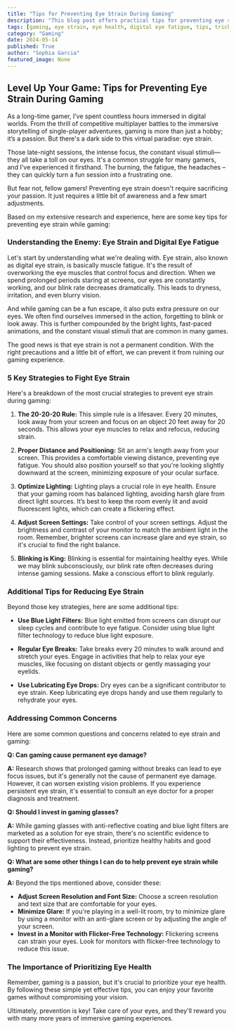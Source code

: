 ```yaml
---
title: "Tips for Preventing Eye Strain During Gaming"
description: "This blog post offers practical tips for preventing eye strain while gaming. Learn about the causes of digital eye fatigue, the 20-20-20 rule, proper screen distance and lighting, and other strategies to keep your eyes healthy during long gaming sessions."
tags: [gaming, eye strain, eye health, digital eye fatigue, tips, tricks, prevention, gamers, screen time, computer vision syndrome, blue light, lighting, monitor, breaks, 20-20-20 rule,  blinking, eye drops]
category: "Gaming"
date: 2024-05-14
published: True
author: "Sophia Garcia"
featured_image: None
---
```


## Level Up Your Game: Tips for Preventing Eye Strain During Gaming

As a long-time gamer, I’ve spent countless hours immersed in digital worlds. From the thrill of competitive multiplayer battles to the immersive storytelling of single-player adventures, gaming is more than just a hobby; it’s a passion. But there's a dark side to this virtual paradise: eye strain. 

Those late-night sessions, the intense focus, the constant visual stimuli—they all take a toll on our eyes.  It's a common struggle for many gamers, and I've experienced it firsthand. The burning, the fatigue, the headaches – they can quickly turn a fun session into a frustrating one. 

But fear not, fellow gamers! Preventing eye strain doesn't require sacrificing your passion. It just requires a little bit of awareness and a few smart adjustments. 

Based on my extensive research and experience, here are some key tips for preventing eye strain while gaming:

### Understanding the Enemy: Eye Strain and Digital Eye Fatigue

Let's start by understanding what we're dealing with. Eye strain, also known as digital eye strain, is basically muscle fatigue. It's the result of overworking the eye muscles that control focus and direction. When we spend prolonged periods staring at screens, our eyes are constantly working, and our blink rate decreases dramatically. This leads to dryness, irritation, and even blurry vision.

And while gaming can be a fun escape, it also puts extra pressure on our eyes.  We often find ourselves immersed in the action, forgetting to blink or look away. This is further compounded by the bright lights, fast-paced animations, and the constant visual stimuli that are common in many games.

The good news is that eye strain is not a permanent condition.  With the right precautions and a little bit of effort, we can prevent it from ruining our gaming experience.

### 5 Key Strategies to Fight Eye Strain

Here's a breakdown of the most crucial strategies to prevent eye strain during gaming:

1. **The 20-20-20 Rule:** This simple rule is a lifesaver. Every 20 minutes, look away from your screen and focus on an object 20 feet away for 20 seconds. This allows your eye muscles to relax and refocus, reducing strain. 

2. **Proper Distance and Positioning:**  Sit an arm's length away from your screen. This provides a comfortable viewing distance, preventing eye fatigue.  You should also position yourself so that you're looking slightly downward at the screen, minimizing exposure of your ocular surface.

3. **Optimize Lighting:**  Lighting plays a crucial role in eye health. Ensure that your gaming room has balanced lighting, avoiding harsh glare from direct light sources. It’s best to keep the room evenly lit and avoid fluorescent lights, which can create a flickering effect.

4. **Adjust Screen Settings:**  Take control of your screen settings. Adjust the brightness and contrast of your monitor to match the ambient light in the room.  Remember, brighter screens can increase glare and eye strain, so it's crucial to find the right balance. 

5. **Blinking is King:** Blinking is essential for maintaining healthy eyes.  While we may blink subconsciously, our blink rate often decreases during intense gaming sessions.  Make a conscious effort to blink regularly.  

### Additional Tips for Reducing Eye Strain

Beyond those key strategies, here are some additional tips:

* **Use Blue Light Filters:**  Blue light emitted from screens can disrupt our sleep cycles and contribute to eye fatigue. Consider using blue light filter technology to reduce blue light exposure. 

* **Regular Eye Breaks:**  Take breaks every 20 minutes to walk around and stretch your eyes.  Engage in activities that help to relax your eye muscles, like focusing on distant objects or gently massaging your eyelids. 

* **Use Lubricating Eye Drops:** Dry eyes can be a significant contributor to eye strain. Keep lubricating eye drops handy and use them regularly to rehydrate your eyes.

### Addressing Common Concerns

Here are some common questions and concerns related to eye strain and gaming:

**Q: Can gaming cause permanent eye damage?**

**A:** Research shows that prolonged gaming without breaks can lead to eye focus issues, but it's generally not the cause of permanent eye damage.  However, it can worsen existing vision problems.  If you experience persistent eye strain, it's essential to consult an eye doctor for a proper diagnosis and treatment.

**Q: Should I invest in gaming glasses?**

**A:** While gaming glasses with anti-reflective coating and blue light filters are marketed as a solution for eye strain, there's no scientific evidence to support their effectiveness.  Instead, prioritize healthy habits and good lighting to prevent eye strain.

**Q: What are some other things I can do to help prevent eye strain while gaming?**

**A:**  Beyond the tips mentioned above, consider these:

* **Adjust Screen Resolution and Font Size:**  Choose a screen resolution and text size that are comfortable for your eyes. 
* **Minimize Glare:**  If you're playing in a well-lit room, try to minimize glare by using a monitor with an anti-glare screen or by adjusting the angle of your screen.
* **Invest in a Monitor with Flicker-Free Technology:**  Flickering screens can strain your eyes.  Look for monitors with flicker-free technology to reduce this issue. 

###  The Importance of Prioritizing Eye Health

Remember, gaming is a passion, but it's crucial to prioritize your eye health. 
By following these simple yet effective tips, you can enjoy your favorite games without compromising your vision. 

Ultimately, prevention is key! Take care of your eyes, and they'll reward you with many more years of immersive gaming experiences.
